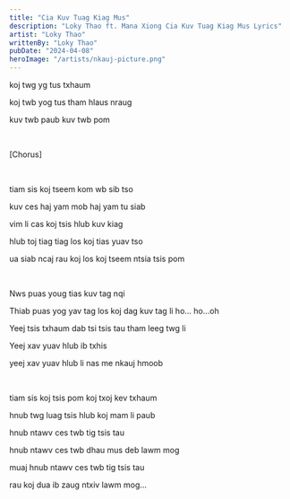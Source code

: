 ```yaml
---
title: "Cia Kuv Tuag Kiag Mus"
description: "Loky Thao ft. Mana Xiong Cia Kuv Tuag Kiag Mus Lyrics"
artist: "Loky Thao"
writtenBy: "Loky Thao"
pubDate: "2024-04-08"
heroImage: "/artists/nkauj-picture.png"
---
```


koj twg yg tus txhaum

koj twb yog tus tham hlaus nraug

kuv twb paub kuv twb pom

<br />

[Chorus]

<br />

tiam sis koj tseem kom wb sib tso

kuv ces haj yam mob haj yam tu siab

vim li cas koj tsis hlub kuv kiag

hlub toj tiag tiag los koj tias yuav tso

ua siab ncaj rau koj los koj tseem ntsia tsis pom

<br />

Nws puas youg tias kuv tag nqi

Thiab puas yog yav tag los koj dag kuv tag li ho... ho...oh

Yeej tsis txhaum dab tsi tsis tau tham leeg twg li

Yeej xav yuav hlub ib txhis

yeej xav yuav hlub li nas me nkauj hmoob

<br />

tiam sis koj tsis pom koj txoj kev txhaum

hnub twg luag tsis hlub koj mam li paub

hnub ntawv ces twb tig tsis tau

hnub ntawv ces twb dhau mus deb lawm mog

muaj hnub ntawv ces twb tig tsis tau

rau koj dua ib zaug ntxiv lawm mog...
